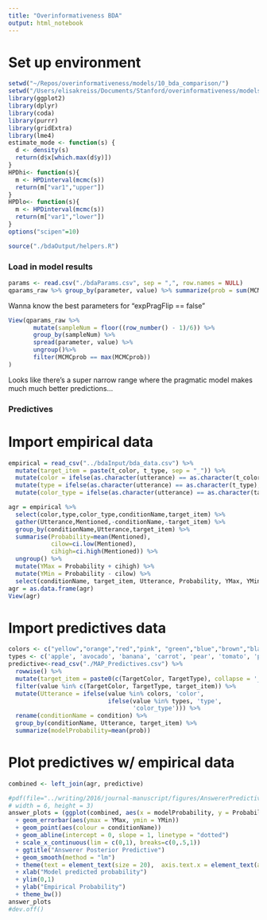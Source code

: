 ```yaml
---
title: "Overinformativeness BDA"
output: html_notebook
---
```


# Set up environment

```r
setwd("~/Repos/overinformativeness/models/10_bda_comparison/")
setwd("/Users/elisakreiss/Documents/Stanford/overinformativeness/models/10_bda_comparison")
library(ggplot2)
library(dplyr)
library(coda)
library(purrr)
library(gridExtra)
library(lme4)
estimate_mode <- function(s) {
  d <- density(s)
  return(d$x[which.max(d$y)])
}
HPDhi<- function(s){
  m <- HPDinterval(mcmc(s))
  return(m["var1","upper"])
}
HPDlo<- function(s){
  m <- HPDinterval(mcmc(s))
  return(m["var1","lower"])
}
options("scipen"=10) 

source("./bdaOutput/helpers.R")
```


### Load in model results

```r
params <- read.csv("./bdaParams.csv", sep = ",", row.names = NULL)
qparams_raw %>% group_by(parameter, value) %>% summarize(prob = sum(MCMCprob))
```

Wanna know the best parameters for "expPragFlip == false"

```r
View(qparams_raw %>% 
       mutate(sampleNum = floor((row_number() - 1)/6)) %>%
       group_by(sampleNum) %>%
       spread(parameter, value) %>%
       ungroup()%>%
       filter(MCMCprob == max(MCMCprob))
)
```

Looks like there's a super narrow range where the pragmatic model makes much much better predictions... 

### Predictives

# Import empirical data

```r
empirical = read_csv("../bdaInput/bda_data.csv") %>%
  mutate(target_item = paste(t_color, t_type, sep = "_")) %>%
  mutate(color = ifelse(as.character(utterance) == as.character(t_color),1,0)) %>%
  mutate(type = ifelse(as.character(utterance) == as.character(t_type),1,0)) %>%
  mutate(color_type = ifelse(as.character(utterance) == as.character(target_item),1,0))

agr = empirical %>%
  select(color,type,color_type,conditionName,target_item) %>%
  gather(Utterance,Mentioned,-conditionName,-target_item) %>%
  group_by(conditionName,Utterance,target_item) %>%
  summarise(Probability=mean(Mentioned),
            cilow=ci.low(Mentioned),
            cihigh=ci.high(Mentioned)) %>%
  ungroup() %>%
  mutate(YMax = Probability + cihigh) %>%
  mutate(YMin = Probability - cilow) %>%
  select(conditionName, target_item, Utterance, Probability, YMax, YMin)
agr = as.data.frame(agr)
View(agr)
```

# Import predictives data

```r
colors <- c("yellow","orange","red","pink", "green","blue","brown","black")
types <- c('apple', 'avocado', 'banana', 'carrot', 'pear', 'tomato', 'pepper')
predictive<-read_csv("./MAP_Predictives.csv") %>%
  rowwise() %>%
  mutate(target_item = paste0(c(TargetColor, TargetType), collapse = '_')) %>%
  filter(value %in% c(TargetColor, TargetType, target_item)) %>%
  mutate(Utterance = ifelse(value %in% colors, 'color', 
                            ifelse(value %in% types, 'type',
                                   'color_type'))) %>%
  rename(conditionName = condition) %>%
  group_by(conditionName, Utterance, target_item) %>%
  summarize(modelProbability=mean(prob)) 
```

# Plot predictives w/ empirical data

```r
combined <- left_join(agr, predictive)

#pdf(file="../writing/2016/journal-manuscript/figures/AnswererPredictive.pdf",
# width = 6, height = 3)
answer_plots = (ggplot(combined, aes(x = modelProbability, y = Probability))
  + geom_errorbar(aes(ymax = YMax, ymin = YMin)) 
  + geom_point(aes(colour = conditionName))
  + geom_abline(intercept = 0, slope = 1, linetype = "dotted")
  + scale_x_continuous(lim = c(0,1), breaks=c(0,.5,1))
  + ggtitle("Answerer Posterior Predictive")
  + geom_smooth(method = "lm")
  + theme(text = element_text(size = 20),  axis.text.x = element_text(angle=90, vjust=1))
  + xlab("Model predicted probability")
  + ylim(0,1)
  + ylab("Empirical Probability")
  + theme_bw())
answer_plots
#dev.off()
```